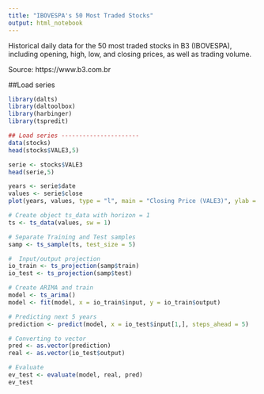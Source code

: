 ```yaml
---
title: "IBOVESPA's 50 Most Traded Stocks"
output: html_notebook
---
```

Historical daily data for the 50 most traded stocks in B3 (IBOVESPA), including opening, high, low, and closing prices, as well as trading volume.

Source: https://www.b3.com.br

##Load series

```r
library(dalts)
library(daltoolbox)
library(harbinger)
library(tspredit)

## Load series ----------------------
data(stocks)
head(stocks$VALE3,5)
```

```r
serie <- stocks$VALE3
head(serie,5)
```


```r
years <- serie$date
values <- serie$close
plot(years, values, type = "l", main = "Closing Price (VALE3)", ylab = "Closing Price (R$)", xlab = "Year")

```

```r
# Create object ts_data with horizon = 1
ts <- ts_data(values, sw = 1)

# Separate Training and Test samples
samp <- ts_sample(ts, test_size = 5)

#  Input/output projection
io_train <- ts_projection(samp$train)
io_test <- ts_projection(samp$test)
```

```r
# Create ARIMA and train
model <- ts_arima()
model <- fit(model, x = io_train$input, y = io_train$output)


```

```r
# Predicting next 5 years
prediction <- predict(model, x = io_test$input[1,], steps_ahead = 5)

# Converting to vector
pred <- as.vector(prediction)
real <- as.vector(io_test$output)

# Evaluate
ev_test <- evaluate(model, real, pred)
ev_test
```

